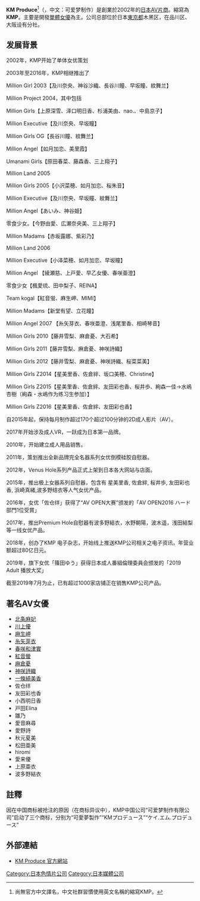 {{Infobox_Company
| company_name = KM Produce（KMプロデュース、可愛夢製作）
| company_name_jp = ケイ･エム･プロデュース
| company_logo = 
| company_type = [[成人视频制造商|成人视频制造商]]
| market_information = 
| company_slogan = 
| foundation = 2002年4月
| location = {{JAP}}<br/>[[東京都|東京都]][[涉谷區|涉谷區]]恵比壽南一丁目1番10號
| parent = 
| key_people = 本間 靖英（[[代表取締役|代表取締役]]社長）
| industry = [[色情產業|色情產業]]
| products = [[DVD|DVD]]、[[性玩具|性玩具]]企劃、製作、販賣
| revenue = 
| operating_income = 
| net_income = 
| num_employees = 約32名（2018年3月迄今）
| homepage = [http://www.km-produce.com/ KM Produce]
}}
'''KM Produce'''<ref>尚無官方中文譯名，中文社群習慣使用英文名稱的縮寫KMP。</ref>（{{lang-ja|ケイ・エム・プロデュース}}，中文：可爱梦制作）是創業於2002年的[[成人视频制造商|日本AV片商]]。縮寫為'''KMP'''。主要是開發[[AV女優#個人企劃女優（單體女優）|單體女優]]為主。公司总部位於日本[[東京都|東京都]]木黑区，在品川区、大阪设有分社。

== 发展背景 ==
2002年，KMP开始了单体女优策划

2003年至2016年，KMP相继推出了

Million Girl 2003【及川奈央、神谷沙織、長谷川瞳、早坂瞳、紋舞兰】

Million Project 2004，其中包括

Million Girls【上原深雪、泽口明日香、杉浦美由、nao.、中島京子】

Million Executive【及川奈央、早坂瞳】

Million Girls OG【長谷川瞳、紋舞兰】

Million Angel【如月加恋、美里霞】

Umanami Girls【原田春菜、藤森香、三上翔子】

Million Land 2005

Million Girls 2005【小沢菜穂、如月加恋、桜朱音】

Million Executive【及川奈央、早坂瞳、紋舞兰】

Million Angel【あいみ、神谷姫】

零食少女。【今野由愛、広瀬奈央美、三上翔子】

Million Madams【赤坂露娜、紫彩乃】

Million Land 2006

Million Executive【小泽菜穂、如月加恋、早坂瞳】

Million Angel 【綾瀬慈、上戸愛、早乙女優、春咲亜澄】

零食少女【楓愛琉、田中梨子、REINA】

Team kogal【紅音蛍、麻生岬、MIMI】

Million Madams【新堂有望、立花瞳】

Million Angel 2007 【糸矢芽衣、春咲亜澄、浅尾里香、相崎琴音】

Million Girls 2010【藤井雪梨、麻倉憂、大石希】

Million Girls 2011【藤井雪梨、麻倉憂、神咲詩織】

Million Girls 2012【藤井雪梨、麻倉憂、神咲詩織、桜菜菜美】

Million Girls Z2014【星美里香、佐倉絆、坂口美穂、Christine】

Million Girls Z2015【星美里香、佐倉絆、友田彩也香、桜井歩、絢森一佳→水嶋杏樹（絢森・水嶋作为练习生参加）】

Million Girls Z2016【星美里香、佐倉絆、友田彩也香】


自2015年起，保持每月制作超过170个超过100分钟的2D成人影片（AV）。

2017年开始涉及成人VR，一跃成为日本第一品牌。

2010年，开始建立成人用品销售。

2011年，策划推出全新品牌完全名器系列女优倒模硅胶自慰器。

2012年，Venus Hole系列产品正式上架到日本各大网站与店面。

2015年，推出极上女器系列自慰器，包含有 星美里香, 佐倉絆, 桜井歩, 友田彩也香, 浜崎真緒,波多野结衣等人气女优产品。

2016年，女优「佐仓绊」获得了“AV OPEN大赛”颁发的「AV OPEN2016 ハード部門1位受賞」

2017年，推出Premium Hole自慰器有波多野結衣，水野朝陽，波木遥，浅田結梨等一线女优产品。

2018年，创办了KMP 电子杂志，开始线上推送KMP公司相关之电子资讯，年营业额超过80亿日元。

2019年，旗下女优「篠田ゆう」获得日本成人番組倫理委員会颁发的「2019 Adult 播放大奖」

截至2019年7月为止，已有超过1000家店铺正在销售KMP公司产品。

== 著名AV女優 ==
*[[北条麻妃|北条麻妃]]
*[[川上優|川上優]]
*[[麻生岬|麻生岬]]
*[[糸矢芽衣|糸矢芽衣]]
*[[春咲和津實|春咲和津實]]
*[[紅音螢|紅音螢]]
*[[麻倉憂|麻倉憂]]
*[[神咲詩織|神咲詩織]]
*[[一條綺美香|一條綺美香]]
*佐仓绊
*友田彩也香
*小西明日香
*戸田Elina
*雛乃
*愛音麻尋
*愛野詩
*秋元夏美
*松田亜美
*hiromi
*愛来優
*上原亜衣
*波多野結衣

== 註釋 ==
因在中国商标被抢注的原因（在商标异议中），KMP中国公司“可爱梦制作有限公司”启动了三个商标，分别为“可愛夢製作”“KMプロデュース”“ケイ.エム.プロデュース”

==外部連結==
*[https://web.archive.org/web/20110401113843/http://www.km-produce.com/ KM Produce 官方網站]

{{DEFAULTSORT:KM Produce}}
[[Category:日本色情片公司|Category:日本色情片公司]]
[[Category:日本媒體公司|Category:日本媒體公司]]